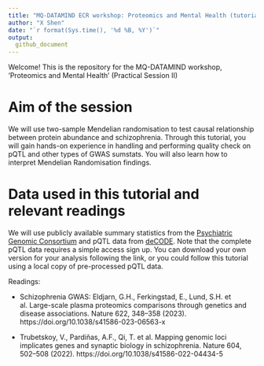 ```yaml
---
title: "MQ-DATAMIND ECR workshop: Proteomics and Mental Health (tutorial - local version)"
author: "X Shen"
date: "`r format(Sys.time(), '%d %B, %Y')`"
output: 
  github_document
---
```


Welcome! This is the repository for the MQ-DATAMIND workshop, 'Proteomics and Mental Health' (Practical Session II)

# Aim of the session

We will use two-sample Mendelian randomisation to test causal relationship between protein abundance and schizophrenia. Through this tutorial, you will gain hands-on experience in handling and performing quality check on pQTL and other types of GWAS sumstats. You will also learn how to interpret Mendelian Randomisation findings.

# Data used in this tutorial and relevant readings

We will use publicly available summary statistics from the [Psychiatric Genomic Consortium](https://pgc.unc.edu/for-researchers/download-results/) and pQTL data from [deCODE](https://www.decode.com/summarydata/). Note that the complete pQTL data requires a simple access sign up. You can download your own version for your analysis following the link, or you could follow this tutorial using a local copy of pre-processed pQTL data.

Readings:

-   Schizophrenia GWAS: Eldjarn, G.H., Ferkingstad, E., Lund, S.H. et al. Large-scale plasma proteomics comparisons through genetics and disease associations. Nature 622, 348–358 (2023). https://doi.org/10.1038/s41586-023-06563-x

-   Trubetskoy, V., Pardiñas, A.F., Qi, T. et al. Mapping genomic loci implicates genes and synaptic biology in schizophrenia. Nature 604, 502–508 (2022). https://doi.org/10.1038/s41586-022-04434-5

```r

```
